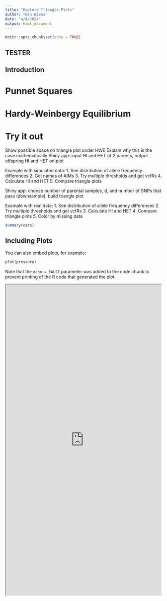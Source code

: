 ```yaml
---
title: "Explore Triangle Plots"
author: "Ben Wiens"
date: "4/4/2024"
output: html_document
---
```


```r
knitr::opts_chunk$set(echo = TRUE)
```
## TESTER

## Introduction

# Punnet Squares

# Hardy-Weinbergy Equilibrium

# Try it out

Show possible space on triangle plot under HWE
Explain why this is the case mathematically
Shiny app: input HI and HET of 2 parents, output offspring HI and HET on plot

Example with simulated data:
1. See distribution of allele frequency differences
2. Get names of AIMs
3. Try multiple thresholds and get vcfRs
4. Calculate HI and HET
5. Compare triangle plots

Shiny app: choose number of parental samples, d, and number of SNPs that pass (downsample), build triangle plot

Example with real data:
1. See distribution of allele frequency differences
2. Try multiple thresholds and get vcfRs
3. Calculate HI and HET
4. Compare triangle plots
5. Color by missing data

```r
summary(cars)
```

## Including Plots

You can also embed plots, for example:

```r
plot(pressure)
```

Note that the `echo = FALSE` parameter was added to the code chunk to prevent printing of the R code that generated the plot.



</style>

<div class="shiny-app-frame"> 
<iframe src="https://omys-omics.shinyapps.io/Hybrid_Offspring/" width="500" height="1000">
</iframe>
</div>
